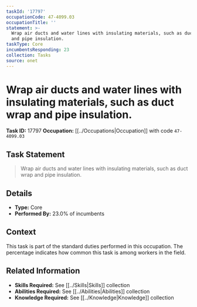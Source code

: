 ```yaml
---
taskId: '17797'
occupationCode: 47-4099.03
occupationTitle: ''
statement: >-
  Wrap air ducts and water lines with insulating materials, such as duct wrap
  and pipe insulation.
taskType: Core
incumbentsResponding: 23
collection: Tasks
source: onet
---
```

# Wrap air ducts and water lines with insulating materials, such as duct wrap and pipe insulation.

**Task ID:** 17797
**Occupation:** [[../Occupations|Occupation]] with code `47-4099.03`

## Task Statement

> Wrap air ducts and water lines with insulating materials, such as duct wrap and pipe insulation.

## Details

- **Type:** Core
- **Performed By:** 23.0% of incumbents

## Context

This task is part of the standard duties performed in this occupation. The percentage indicates how common this task is among workers in the field.

## Related Information

- **Skills Required:** See [[../Skills|Skills]] collection
- **Abilities Required:** See [[../Abilities|Abilities]] collection
- **Knowledge Required:** See [[../Knowledge|Knowledge]] collection
